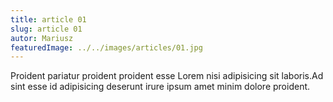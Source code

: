 ```yaml
---
title: article 01
slug: article 01
autor: Mariusz
featuredImage: ../../images/articles/01.jpg
---
```


Proident pariatur proident proident esse Lorem nisi adipisicing sit laboris.Ad sint esse id adipisicing deserunt irure ipsum amet minim dolore proident.
